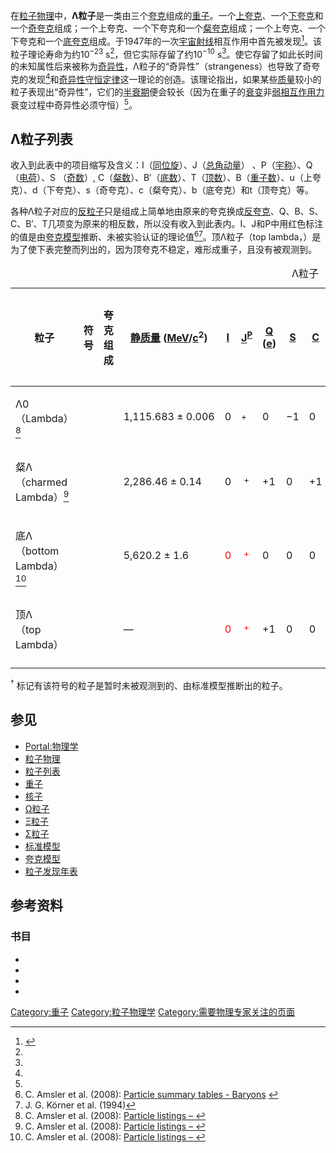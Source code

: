 {{expert|1=物理|time=2010-07-23T12:21:22+00:00 }}
{{NoteTA|G1=Physics}}
在[[粒子物理|粒子物理]]中，'''Λ粒子'''是一类由三个[[夸克|夸克]]组成的[[重子|重子]]。一个[[上夸克|上夸克]]、一个[[下夸克|下夸克]]和一个[[奇夸克|奇夸克]]组成{{SubatomicParticle|Lambda0}}；一个上夸克、一个下夸克和一个[[粲夸克|粲夸克]]组成{{SubatomicParticle|Charmed Lambda+}}；一个上夸克、一个下夸克和一个[[底夸克|底夸克]]组成{{SubatomicParticle|Bottom lambda0}}。{{SubatomicParticle|Lambda0}}于1947年的一次[[宇宙射线|宇宙射线]]相互作用中首先被发现<ref name="LambdaFound">{{Cite web |url=http://hyperphysics.phy-astr.gsu.edu/Hbase/Particles/quark.html#c4 |title=The Strange Quark |accessdate=2010-07-20 |archive-date=2020-04-27 |archive-url=https://web.archive.org/web/20200427164333/http://hyperphysics.phy-astr.gsu.edu/hbase/Particles/quark.html#c4 |dead-url=no }}</ref>。该粒子理论寿命为约10<sup>−23</sup> s<ref name="LambdaFound"/>，但它实际存留了约10<sup>−10</sup> s<ref name="Lambda0"/>。使它存留了如此长时间的未知属性后来被称为[[奇异性|奇异性]]，Λ粒子的“奇异性”（strangeness）也导致了奇夸克的发现<ref name="LambdaFound"/>和[[奇异性守恒定律|奇异性守恒定律]]这一理论的创造。该理论指出，如果某些[[质量|质量]]较小的粒子表现出“奇异性”，它们的[[半衰期|半衰期]]便会较长（因为在重子的[[粒子衰變|衰变]]非[[弱相互作用力|弱相互作用力]]衰变过程中奇异性必须守恒）<ref name="LambdaFound"/>。

== Λ粒子列表 ==
收入到此表中的项目缩写及含义：I（[[同位旋|同位旋]]）、J（[[总角动量|总角动量]]）
、P（[[宇称|宇称]]）、Q（[[电荷|电荷]]）、S （[[奇数|奇数]]）, C（[[粲数|粲数]]）、B′（[[底数|底数]]）、T（[[顶数|顶数]]）、B（[[重子数|重子数]]）、u（上夸克）、d（下夸克）、s（奇夸克）、c（粲夸克）、b（底夸克）和t（顶夸克）等。

各种Λ粒子对应的[[反粒子|反粒子]]只是组成上简单地由原来的夸克换成[[反夸克|反夸克]]、Q、B、S、C、B′、T几项变为原来的相反数，所以没有收入到此表内。I、J和P中用红色标注的值是由[[夸克模型|夸克模型]]推断、未被实验认证的理论值<ref>C. Amsler et al. (2008): [http://pdg.lbl.gov/2008/tables/rpp2008-sum-baryons.pdf Particle summary tables - Baryons] {{Wayback|url=http://pdg.lbl.gov/2008/tables/rpp2008-sum-baryons.pdf |date=20170201005143 }}</ref><ref>J. G. Körner et al. (1994)</ref>。顶Λ粒子（top lambda，{{SubatomicParticle|Top Lambda+}}）是为了使下表完整而列出的，因为顶夸克不稳定，难形成重子，且没有被观测到{{Fact|date=July 2010}}。

{| class="wikitable sortable" style="text-align: center;"
|+Λ粒子
|-
! width="180"|粒子
! 符号
! class=unsortable|夸克<br>组成
! [[静质量|静质量]] ([[电子伏|MeV]]/[[光速|c]]<sup>2</sup>)
! width="50"|[[同位旋|I]]
! width="50"|[[自旋|J]]<sup>[[宇称|P]]</sup>
! width="50"|[[电荷|Q]] ([[基本电荷|e]])
! width="50"|[[奇数|S]]
! width="50"|[[粲数|C]]
! width="50"|[[底数|B']]
! width="50"|[[顶数|T]]
! [[平均寿命|平均寿命]] (s)
! class=unsortable|衰变产物
|- style="height:40px"
|align="left"| Λ0<br />（Lambda）<ref name="Lambda0">C. Amsler et al. (2008): [http://pdg.lbl.gov/2008/listings/s018.pdf {{Wayback|url=http://pdg.lbl.gov/2008/listings/s018.pdf |date=20170211045710 }} {{Wayback|url=http://pdg.lbl.gov/2008/listings/s018.pdf |date=20170211045710 }} {{Wayback|url=http://pdg.lbl.gov/2008/listings/s018.pdf |date=20170211045710 }} {{Wayback|url=http://pdg.lbl.gov/2008/listings/s018.pdf |date=20170211045710 }} Particle listings – {{SubatomicParticle|Lambda}}]</ref>
| {{SubatomicParticle|Lambda0}}
| {{SubatomicParticle|link=yes|Up quark}}{{SubatomicParticle|link=yes|Down quark}}{{SubatomicParticle|link=yes|Strange quark}}
| 1,115.683 ± 0.006
| 0
| {{frac|1|2}}<sup>+</sup>
| 0
| −1
| 0
| 0
| 0
| {{nowrap|2.631 ± 0.020 × 10<sup>−10</sup>}}
| {{nowrap|{{SubatomicParticle|link=yes|Proton+}} + {{SubatomicParticle|link=yes|Pion-}} 或}} <br/> {{nowrap|{{SubatomicParticle|link=yes|Neutron0}} + {{SubatomicParticle|link=yes|Pion0}}}}
|- style="height:40px"
|align="left"| 粲Λ<br />（charmed Lambda）<ref name=PDGCharmedLamdba>C. Amsler et al. (2008): [http://pdg.lbl.gov/2008/listings/s033.pdf {{Wayback|url=http://pdg.lbl.gov/2008/listings/s033.pdf |date=20170211045857 }} {{Wayback|url=http://pdg.lbl.gov/2008/listings/s033.pdf |date=20170211045857 }} {{Wayback|url=http://pdg.lbl.gov/2008/listings/s033.pdf |date=20170211045857 }} {{Wayback|url=http://pdg.lbl.gov/2008/listings/s033.pdf |date=20170211045857 }} Particle listings – {{SubatomicParticle|Charmed Lambda}}]</ref>
| {{SubatomicParticle|Charmed Lambda+}}
| {{SubatomicParticle|link=yes|Up quark}}{{SubatomicParticle|link=yes|Down quark}}{{SubatomicParticle|link=yes|Charm quark}}
| 2,286.46 ± 0.14
| 0
| <span style="color:red">{{frac|1|2}}</span> <sup>+</sup>
| +1
| 0
| +1
| 0
| 0
| {{nowrap|2.00 ± 0.06 × 10<sup>−13</sup>}}
| 见http://pdg.lbl.gov/2008/listings/s033.pdf {{Wayback|url=http://pdg.lbl.gov/2008/listings/s033.pdf |date=20170211045857 }}
|- style="height:40px"
|align="left"| 底Λ<br />（bottom Lambda）<ref name=PDGBottomLambda0>C. Amsler et al. (2008): [http://pdg.lbl.gov/2008/listings/s040.pdf {{Wayback|url=http://pdg.lbl.gov/2008/listings/s040.pdf |date=20170130221406 }} {{Wayback|url=http://pdg.lbl.gov/2008/listings/s040.pdf |date=20170130221406 }} {{Wayback|url=http://pdg.lbl.gov/2008/listings/s040.pdf |date=20170130221406 }} {{Wayback|url=http://pdg.lbl.gov/2008/listings/s040.pdf |date=20170130221406 }} Particle listings – {{SubatomicParticle|Bottom Lambda}}]</ref>
| {{SubatomicParticle|Bottom Lambda0}}
| {{SubatomicParticle|link=yes|Up quark}}{{SubatomicParticle|link=yes|Down quark}}{{SubatomicParticle|link=yes|Bottom quark}}
| 5,620.2 ± 1.6
| <span style="color:red">0</span>
| <span style="color:red">{{frac|1|2}}</span> <sup><span style="color:red">+</span></sup>
| 0
| 0
| 0
| −1
| 0
| {{nowrap|{{PhysicsParticle|1.409|TR=+0.055|BR=−0.054}} × 10<sup>−12</sup>}}
| 见http://pdg.lbl.gov/2008/listings/s040.pdf {{Wayback|url=http://pdg.lbl.gov/2008/listings/s040.pdf |date=20170130221406 }}
|- style="height:40px"
|align="left"| 顶Λ<br />（top Lambda）<sup>{{ref|Undiscovered|†}}</sup>
| {{SubatomicParticle|Top Lambda+}}
| {{SubatomicParticle|link=yes|Up quark}}{{SubatomicParticle|link=yes|Down quark}}{{SubatomicParticle|link=yes|Top quark}}
| —
| <span style="color:red">0</span>
| <span style="color:red">{{frac|1|2}}</span> <sup><span style="color:red">+</span></sup>
| +1
| 0
| 0
| 0
| +1
| —
| —
|-
|}
<sup>†</sup> {{note|Undiscovered}} 标记有该符号的粒子是暂时未被观测到的、由标准模型推断出的粒子。

== 参见 ==
*[[Portal:物理学|Portal:物理学]]
*[[粒子物理|粒子物理]]
*[[粒子列表|粒子列表]]
*[[重子|重子]]
*[[核子|核子]]
*[[Ω粒子|Ω粒子]]
*[[Ξ粒子|Ξ粒子]]
*[[Σ粒子|Σ粒子]]
*[[标准模型|标准模型]]
*[[夸克模型|夸克模型]]
*[[粒子发现年表|粒子发现年表]]

== 参考资料 ==
<references/>

=== 书目 ===
* {{cite journal
 |author=C. Amsler ''et al.'' 《[[粒子数据组|粒子数据组]]》 （''Particle Data Group''）
 |year=2008
 |title=Review of Particle Physics
 |journal=《[[物理快报B版|物理快报B版]]》 （''Physics Letters B''）
 |volume=667 |pages=1
 |doi=10.1016/j.physletb.2008.07.018
}}
*{{cite journal 
 |author=C. Caso ''et al.''《粒子数据组》 （''Particle Data Group''）
 |year=1998
 |title=Review of Particle Physics
 |journal=《[[欧洲物理学杂志C辑|欧洲物理学杂志C辑]]》 （''European Physical Journal C''）
 |volume=3 |pages=1
 |doi=10.1007/s10052-998-0104-x
}}
* {{cite journal
 |author=J. G. Körner, M. Krämer, and D. Pirjol
 |year=1994
 |title=Heavy Baryons
 |journal=《[[粒子与核物理学进展|粒子与核物理学进展]]》 （''Progress in Particle and Nuclear Physics''）
 |volume=33 |pages=787–868
 |doi=10.1016/0146-6410(94)90053-1
 |id={{arxiv|archive=hep-ph|id=9406359}}
}}
*{{cite web
 |author=R. Nave
 |date=12 April 2005
 |title=The Lambda Baryon
 |url=http://hyperphysics.phy-astr.gsu.edu/hbase/particles/lambda.html
 |work=[[海波物理|海波物理]] （ HyperPhysics）
 |accessdate=2010-07-14
 |archive-date=2021-10-27
 |archive-url=https://web.archive.org/web/20211027172347/http://hyperphysics.phy-astr.gsu.edu/hbase/Particles/lambda.html
 |dead-url=no
 }}

{{Particles}}

{{DEFAULTSORT:Lambda Baryon}}
[[Category:重子|Category:重子]]
[[Category:粒子物理学|Category:粒子物理学]]
[[Category:需要物理专家关注的页面|Category:需要物理专家关注的页面]]
